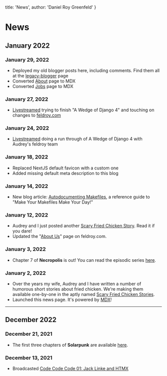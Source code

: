 
  title: 'News',
  author: 'Daniel Roy Greenfeld'
}

# News

## January 2022

### January 29, 2022

- Deployed my old blogger posts here, including comments. Find them all at the [legacy-blogger](/tags/legacy-blogger) page
- Converted [About](/about) page to MDX
- Converted [Jobs](/jobs) page to MDX

### January 27, 2022

- [Livestreamed](https://youtu.be/9bvmYISFaO0) trying to finish "A Wedge of Django 4" and touching on changes to [feldroy.com](https://feldroy.com)

### January 24, 2022

- [Livestreamed](https://www.youtube.com/watch?v=X8ptWDNGmUY) doing a run through of A Wedge of Django 4 with Audrey's feldroy team

### January 18, 2022

- Replaced NextJS default favicon with a custom one
- Added missing default meta description to this blog

### January 14, 2022

- New blog article: [Autodocumenting Makefiles](/posts/autodocumenting-makefiles), a reference guide to "Make Your Makefiles Make Your Day!"

### January 12, 2022

- Audrey and I just posted another [Scary Fried Chicken Story](https://www.amazon.com/kindle-vella/story/B09PKKZ1TF). Read it if you dare!
- Updated the "[About Us](https://www.feldroy.com/about-us)" page on feldroy.com.

### January 3, 2022

- Chapter 7 of **Necropolis** is out! You can read the episodic series [here](https://www.amazon.com/dp/B09P5C9V2F).

### January 2, 2022

- Over the years my wife, Audrey and I have written a number of humorous short stories about fried chicken. We're making them available one-by-one in the aptly named [Scary Fried Chicken Stories](https://www.amazon.com/dp/B09PKKZ1TF).
- Launched this news page. It's powered by [MDX](https://mdxjs.com/)!

---

## December 2022

### December 21, 2021

- The first three chapters of **Solarpunk** are available [here](https://www.amazon.com/Solarpunk/dp/B09NQDGRCQ).

### December 13, 2021

- Broadcasted [Code Code Code 01: Jack Linke and HTMX](https://www.youtube.com/watch?v=MJQ9E1iap2Y)

